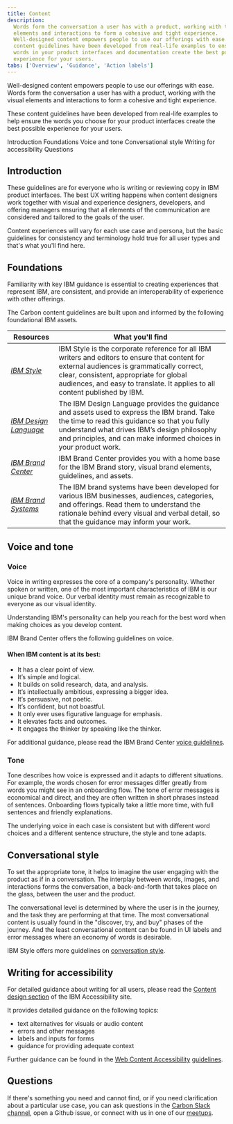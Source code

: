 ```yaml
---
title: Content
description:
  Words form the conversation a user has with a product, working with the visual
  elements and interactions to form a cohesive and tight experience.
  Well-designed content empowers people to use our offerings with ease. These
  content guidelines have been developed from real-life examples to ensure the
  words in your product interfaces and documentation create the best possible
  experience for your users.
tabs: ['Overview', 'Guidance', 'Action labels']
---
```


<PageDescription>

Well-designed content empowers people to use our offerings with ease. Words form
the conversation a user has with a product, working with the visual elements and
interactions to form a cohesive and tight experience.

These content guidelines have been developed from real-life examples to help
ensure the words you choose for your product interfaces create the best possible
experience for your users.

</PageDescription>

<AnchorLinks>

<AnchorLink>Introduction</AnchorLink>
<AnchorLink>Foundations</AnchorLink>
<AnchorLink>Voice and tone</AnchorLink>
<AnchorLink>Conversational style</AnchorLink>
<AnchorLink>Writing for accessibility</AnchorLink>
<AnchorLink>Questions</AnchorLink>

</AnchorLinks>

## Introduction

These guidelines are for everyone who is writing or reviewing copy in IBM
product interfaces. The best UX writing happens when content designers work
together with visual and experience designers, developers, and offering managers
ensuring that all elements of the communication are considered and tailored to
the goals of the user.

Content experiences will vary for each use case and persona, but the basic
guidelines for consistency and terminology hold true for all user types and
that's what you'll find here.

## Foundations

Familiarity with key IBM guidance is essential to creating experiences that
represent IBM, are consistent, and provide an interoperability of experience
with other offerings.

The Carbon content guidelines are built upon and informed by the following
foundational IBM assets.

| Resources                                                                                                       | What you'll find                                                                                                                                                                                                                                                     |
| --------------------------------------------------------------------------------------------------------------- | -------------------------------------------------------------------------------------------------------------------------------------------------------------------------------------------------------------------------------------------------------------------- |
| _[IBM Style](https://apps.na.collabserv.com/wikis/home?lang=en-us#!/wiki/W580a84a67242_4da6_81cf_69e3db4bdbfa)_ | IBM Style is the corporate reference for all IBM writers and editors to ensure that content for external audiences is grammatically correct, clear, consistent, appropriate for global audiences, and easy to translate. It applies to all content published by IBM. |
| _[IBM Design Language](https://www.ibm.com/design/language/)_                                                   | The IBM Design Language provides the guidance and assets used to express the IBM brand. Take the time to read this guidance so that you fully understand what drives IBM’s design philosophy and principles, and can make informed choices in your product work.     |
| _[IBM Brand Center](https://www.ibm.com/brand/definition)_                                                      | IBM Brand Center provides you with a home base for the IBM Brand story, visual brand elements, guidelines, and assets.                                                                                                                                               |
| _[IBM Brand Systems](https://www.ibm.com/brand/systems/)_                                                       | The IBM brand systems have been developed for various IBM businesses, audiences, categories, and offerings. Read them to understand the rationale behind every visual and verbal detail, so that the guidance may inform your work.                                  |

## Voice and tone

### Voice

Voice in writing expresses the core of a company's personality. Whether spoken
or written, one of the most important characteristics of IBM is our unique brand
voice. Our verbal identity must remain as recognizable to everyone as our visual
identity.

Understanding IBM's personality can help you reach for the best word when making
choices as you develop content.

IBM Brand Center offers the following guidelines on voice.

#### When IBM content is at its best:

- It has a clear point of view.
- It’s simple and logical.
- It builds on solid research, data, and analysis.
- It’s intellectually ambitious, expressing a bigger idea.
- It’s persuasive, not poetic.
- It’s confident, but not boastful.
- It only ever uses figurative language for emphasis.
- It elevates facts and outcomes.
- It engages the thinker by speaking like the thinker.

For additional guidance, please read the IBM Brand Center
[voice guidelines](https://www.ibm.com/brand/expression#voice).

### Tone

Tone describes how voice is expressed and it adapts to different situations. For
example, the words chosen for error messages differ greatly from words you might
see in an onboarding flow. The tone of error messages is economical and direct,
and they are often written in short phrases instead of sentences. Onboarding
flows typically take a little more time, with full sentences and friendly
explanations.

The underlying voice in each case is consistent but with different word choices
and a different sentence structure, the style and tone adapts.

## Conversational style

To set the appropriate tone, it helps to imagine the user engaging with the
product as if in a conversation. The interplay between words, images, and
interactions forms the conversation, a back-and-forth that takes place on the
glass, between the user and the product.

The conversational level is determined by where the user is in the journey, and
the task they are performing at that time. The most conversational content is
usually found in the "discover, try, and buy" phases of the journey. And the
least conversational content can be found in UI labels and error messages where
an economy of words is desirable.

IBM Style offers more guidelines on
[conversation style](https://apps.na.collabserv.com/wikis/home?lang=en-us#!/wiki/W580a84a67242_4da6_81cf_69e3db4bdbfa/page/Conversational%20style).

## Writing for accessibility

For detailed guidance about writing for all users, please read the
[Content design section](https://www.ibm.com/able/toolkit/design/content/text-equivalents)
of the IBM Accessibility site.

It provides detailed guidance on the following topics:

- text alternatives for visuals or audio content
- errors and other messages
- labels and inputs for forms
- guidance for providing adequate context

Further guidance can be found in the
[Web Content Accessibility](https://www.w3.org/WAI/standards-guidelines/wcag/)
[guidelines](https://www.w3.org/TR/WCAG21/).

## Questions

If there's something you need and cannot find, or if you need clarification
about a particular use case, you can ask questions in the
[Carbon Slack channel](#carbon-design-system), open a Github issue, or connect
with us in one of our
[meetups](https://www.carbondesignsystem.com/whats-happening/meetups).
